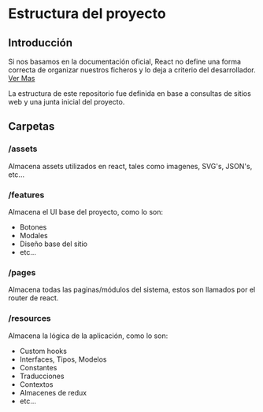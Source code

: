 # Estructura del proyecto

## Introducción

Si nos basamos en la documentación oficial, React no define una forma correcta de organizar nuestros ficheros y lo deja a criterio del desarrollador. [Ver Mas](https://es.legacy.reactjs.org/docs/faq-structure.html)

La estructura de este repositorio fue definida en base a consultas de sitios web y una junta inicial del proyecto.

## Carpetas

### /assets

Almacena assets utilizados en react, tales como imagenes, SVG's, JSON's, etc...

### /features

Almacena el UI base del proyecto, como lo son:

-   Botones
-   Modales
-   Diseño base del sitio
-   etc...

### /pages

Almacena todas las paginas/módulos del sistema, estos son llamados por el router de react.

### /resources

Almacena la lógica de la aplicación, como lo son:

-   Custom hooks
-   Interfaces, Tipos, Modelos
-   Constantes
-   Traducciones
-   Contextos
-   Almacenes de redux
-   etc...
